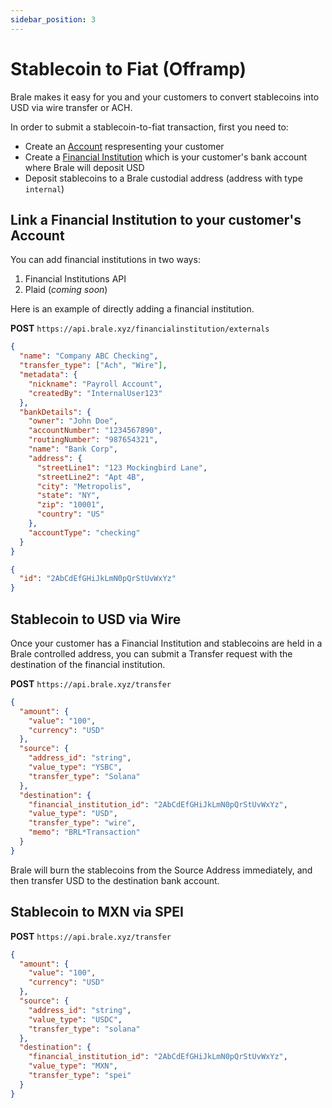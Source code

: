 ```yaml
---
sidebar_position: 3
---
```


# Stablecoin to Fiat (Offramp)

Brale makes it easy for you and your customers to convert stablecoins into USD via wire transfer or ACH.

In order to submit a stablecoin-to-fiat transaction, first you need to:

- Create an [Account](/docs/concepts/accounts) respresenting your customer
- Create a [Financial Institution](/docs/concepts/financial-institutions) which is your customer's bank account where Brale will deposit USD
- Deposit stablecoins to a Brale custodial address (address with type `internal`)

## Link a Financial Institution to your customer's Account

You can add financial institutions in two ways:

1. Financial Institutions API
2. Plaid (_coming soon_)

Here is an example of directly adding a financial institution.

**POST** `https://api.brale.xyz/financialinstitution/externals`

```json title="Request Body" showLineNumbers
{
  "name": "Company ABC Checking",
  "transfer_type": ["Ach", "Wire"],
  "metadata": {
    "nickname": "Payroll Account",
    "createdBy": "InternalUser123"
  },
  "bankDetails": {
    "owner": "John Doe",
    "accountNumber": "1234567890",
    "routingNumber": "987654321",
    "name": "Bank Corp",
    "address": {
      "streetLine1": "123 Mockingbird Lane",
      "streetLine2": "Apt 4B",
      "city": "Metropolis",
      "state": "NY",
      "zip": "10001",
      "country": "US"
    },
    "accountType": "checking"
  }
}
```

```json title="Response Body" showLineNumbers
{
  "id": "2AbCdEfGHiJkLmN0pQrStUvWxYz"
}
```

## Stablecoin to USD via Wire

Once your customer has a Financial Institution and stablecoins are held in a Brale controlled address, you can submit a Transfer request with the destination of the financial institution.

**POST** `https://api.brale.xyz/transfer`

```json title="Request Body" showLineNumbers
{
  "amount": {
    "value": "100",
    "currency": "USD"
  },
  "source": {
    "address_id": "string",
    "value_type": "YSBC",
    "transfer_type": "Solana"
  },
  "destination": {
    "financial_institution_id": "2AbCdEfGHiJkLmN0pQrStUvWxYz",
    "value_type": "USD",
    "transfer_type": "wire",
    "memo": "BRL*Transaction"
  }
}
```

Brale will burn the stablecoins from the Source Address immediately, and then transfer USD to the destination bank account.

## Stablecoin to MXN via SPEI

**POST** `https://api.brale.xyz/transfer`

```json title="Request Body" showLineNumbers
{
  "amount": {
    "value": "100",
    "currency": "USD"
  },
  "source": {
    "address_id": "string",
    "value_type": "USDC",
    "transfer_type": "solana"
  },
  "destination": {
    "financial_institution_id": "2AbCdEfGHiJkLmN0pQrStUvWxYz",
    "value_type": "MXN",
    "transfer_type": "spei"
  }
}
```
